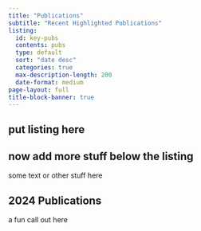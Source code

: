 ```yaml
---
title: "Publications"
subtitle: "Recent Highlighted Publications"
listing: 
  id: key-pubs
  contents: pubs 
  type: default
  sort: "date desc"
  categories: true
  max-description-length: 200
  date-format: medium
page-layout: full
title-block-banner: true
---
```


## put listing here

::: {#key-pubs}
:::

## now add more stuff below the listing

some text or other stuff here

::: {.callout-note appearance="minimal" collapse="true"}
## 2024 Publications

a fun call out here

:::